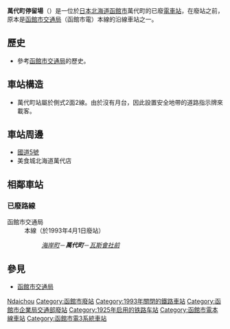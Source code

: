 {{日本車站資訊
|公司色 = #1C218C
|站名 = 萬代町停留場
|圖片 = 
|pxl = 240px
|圖片說明 = 
|日文原名 = 万代町
|平假名 = ばんだいちょう
|羅馬拼音 = Bandaichō
|副站名 = 
|前一站 = [[海岸町停留場|海岸町]]
|前一站距離 = -.-
|後一站距離 = -.-
|後一站 = [[瓦斯會社前停留場|瓦斯會社前]]
|電報略號 = 
|車站編號 = 
|停站路線數 = 
|所屬公司 = [[函館市交通局|函館市交通局]]
|所屬路線 = 本線
|距離 = -.-
|起點站 = [[函館船塢前停留場|函館船塢前]]
|所在地 = [[北海道|北海道]][[函館市|函館市]]萬代町
|車站構造 = 
|月台配置 = 
|啟用年月日 = 
|廢站年月日 = 1993年4月1日
|乘客人數 = 
|上下車人次 = 
|統計年度 = 
|轉車 = 
|備註 = 
|全寬備註 = 
}}
'''萬代町停留場'''（{{jpn|j=万代町停留場|hg=ばんだいちょうていりゅうじょう|rm=Bandaichō teiryūjō|f=y}}）是一位於[[日本|日本]][[北海道|北海道]][[函館市|函館市]]萬代町的已廢[[鐵路車站|電車站]]，在廢站之前，原本是[[函館市交通局|函館市交通局]]（函館市電）本線的沿線車站之一。

== 歷史 ==
* 參考[[函館市交通局|函館市交通局]]的歷史。

== 車站構造 ==
* 萬代町站屬於側式2面2線。由於沒有月台，因此設置安全地帶的道路指示牌來載客。

== 車站周邊 ==
* [[國道5號_(日本)|國道5號]]
* 美食城北海道萬代店

== 相鄰車站 ==
=== 已廢路線 ===
;函館市交通局
:本線（於1993年4月1日廢站）
::''[[海岸町停留場|海岸町]]''－'''''萬代町'''''－''[[瓦斯會社前停留場|瓦斯會社前]]''

== 參見 ==
* [[函館市交通局|函館市交通局]]

{{japan-rail-stub}}

{{函館市電（廢線區間）}}
{{DEFAULTSORT:Bandaicho}}
[[Category:日本鐵路車站_Ba|Ndaichou]]
[[Category:函館市廢站|Category:函館市廢站]]
[[Category:1993年關閉的鐵路車站|Category:1993年關閉的鐵路車站]]
[[Category:函館市企業局交通部廢站|Category:函館市企業局交通部廢站]]
[[Category:1925年启用的铁路车站|Category:1925年启用的铁路车站]]
[[Category:函館市電本線車站|Category:函館市電本線車站]]
[[Category:函館市電3系統車站|Category:函館市電3系統車站]]